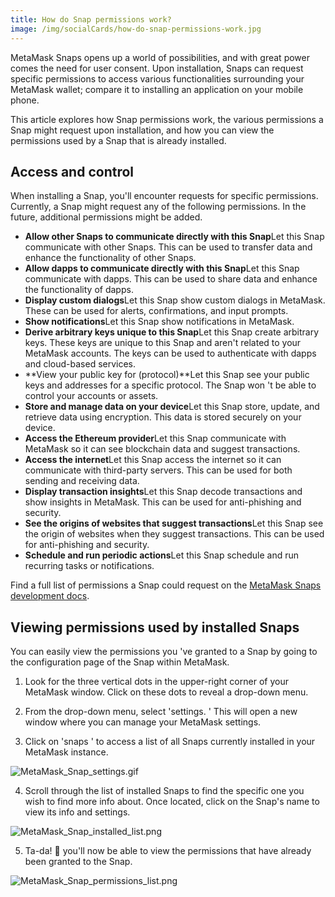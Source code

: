 ```yaml
---
title: How do Snap permissions work?
image: /img/socialCards/how-do-snap-permissions-work.jpg
---
```



<CustomLayout />

MetaMask Snaps opens up a world of possibilities, and with great power comes the need for user consent. Upon installation, Snaps can request specific permissions to access various functionalities surrounding your MetaMask wallet; compare it to installing an application on your mobile phone.

This article explores how Snap permissions work, the various permissions a Snap might request upon installation, and how you can view the permissions used by a Snap that is already installed.

## Access and control

When installing a Snap, you'll encounter requests for specific permissions. Currently, a Snap might request any of the following permissions. In the future, additional permissions might be added.

- **Allow other Snaps to communicate directly with this Snap**Let this Snap communicate with other Snaps. This can be used to transfer data and enhance the functionality of other Snaps.
- **Allow dapps to communicate directly with this Snap**Let this Snap communicate with dapps. This can be used to share data and enhance the functionality of dapps.
- **Display custom dialogs**Let this Snap show custom dialogs in MetaMask. These can be used for alerts, confirmations, and input prompts.
- **Show notifications**Let this Snap show notifications in MetaMask.
- **Derive arbitrary keys unique to this Snap**Let this Snap create arbitrary keys. These keys are unique to this Snap and aren't related to your MetaMask accounts. The keys can be used to authenticate with dapps and cloud-based services.
- **View your public key for (protocol)**Let this Snap see your public keys and addresses for a specific protocol. The Snap won 't be able to control your accounts or assets.
- **Store and manage data on your device**Let this Snap store, update, and retrieve data using encryption. This data is stored securely on your device.
- **Access the Ethereum provider**Let this Snap communicate with MetaMask so it can see blockchain data and suggest transactions.
- **Access the internet**Let this Snap access the internet so it can communicate with third-party servers. This can be used for both sending and receiving data.
- **Display transaction insights**Let this Snap decode transactions and show insights in MetaMask. This can be used for anti-phishing and security.
- **See the origins of websites that suggest transactions**Let this Snap see the origin of websites when they suggest transactions. This can be used for anti-phishing and security.
- **Schedule and run periodic actions**Let this Snap schedule and run recurring tasks or notifications.

Find a full list of permissions a Snap could request on the [MetaMask Snaps development docs](https://docs.metamask.io/guide/snaps-rpc-api.html).

## Viewing permissions used by installed Snaps

You can easily view the permissions you 've granted to a Snap by going to the configuration page of the Snap within MetaMask.

1. Look for the three vertical dots in the upper-right corner of your MetaMask window. Click on these dots to reveal a drop-down menu.

2. From the drop-down menu, select 'settings. ' This will open a new window where you can manage your MetaMask settings.

3. Click on 'snaps ' to access a list of all Snaps currently installed in your MetaMask instance.

<div class="center-container">
  <div class="img-small">
    <img
      src={
        require("../../img/metamask-snaps/how-do-snap-permissions-work/MetaMask_Snap_settings.gif")
          .default
      }
      alt="MetaMask_Snap_settings.gif"
    />
  </div>
</div>

4. Scroll through the list of installed Snaps to find the specific one you wish to find more info about. Once located, click on the Snap's name to view its info and settings.

<div class="center-container">
  <div class="img-small">
    <img
      src={
        require("../../img/metamask-snaps/how-do-snap-permissions-work/MetaMask_Snap_installed_list.png")
          .default
      }
      alt="MetaMask_Snap_installed_list.png"
    />
  </div>
</div>

5. Ta-da! 🙌 you'll now be able to view the permissions that have already been granted to the Snap.

<div class="center-container">
  <div class="img-small">
    <img
      src={
        require("../../img/metamask-snaps/how-do-snap-permissions-work/MetaMask_Snap_permissions_list.png")
          .default
      }
      alt="MetaMask_Snap_permissions_list.png"
    />
  </div>
</div>
